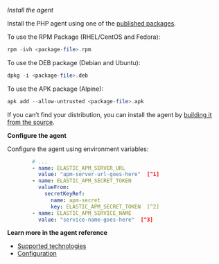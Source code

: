 
*Install the agent*

Install the PHP agent using one of the [published packages](https://github.com/elastic/apm-agent-php/releases).

To use the RPM Package (RHEL/CentOS and Fedora):

```php
rpm -ivh <package-file>.rpm
```

To use the DEB package (Debian and Ubuntu):

```php
dpkg -i <package-file>.deb
```

To use the APK package (Alpine):

```php
apk add --allow-untrusted <package-file>.apk
```

If you can’t find your distribution,
you can install the agent by [building it from the source](((apm-php-ref))/setup.html).

**Configure the agent**

Configure the agent using environment variables:

```yml
        # ...
        - name: ELASTIC_APM_SERVER_URL
          value: "apm-server-url-goes-here"  [^1]
        - name: ELASTIC_APM_SECRET_TOKEN
          valueFrom:
            secretKeyRef:
              name: apm-secret
              key: ELASTIC_APM_SECRET_TOKEN  [^2]
        - name: ELASTIC_APM_SERVICE_NAME
          value: "service-name-goes-here"  [^3]
```
[^1]: Defaults to `http://localhost:8200`
[^2]: Pass in `ELASTIC_APM_SECRET_TOKEN` from the `apm-secret` keystore created previously
[^3]: Allowed characters: a-z, A-Z, 0-9, -, _, and space

**Learn more in the agent reference**

* [Supported technologies](((apm-php-ref))/supported-technologies.html)
* [Configuration](((apm-php-ref))/configuration.html)

